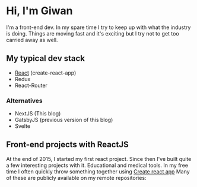 
# Hi, I'm Giwan
I'm a front-end dev. In my spare time I try to keep up with what the industry is doing. 
Things are moving fast and it's exciting but I try not to get too carried away as well. 

## My typical dev stack

-   [React](/whatis/react) (create-react-app)
-   Redux
-   React-Router

### Alternatives

-   NextJS (This blog)
-   GatsbyJS (previous version of this blog)
-   Svelte

## Front-end projects with ReactJS

At the end of 2015, I started my first react project.
Since then I've built quite a few interesting projects with it.
Educational and medical tools.
In my free time I often quickly throw something together using <a href="https://create-react-app.dev/" alt="Create react app link" target="_blank">Create react app</a>
Many of these are publicly available on my remote repositories:

<Repos />
